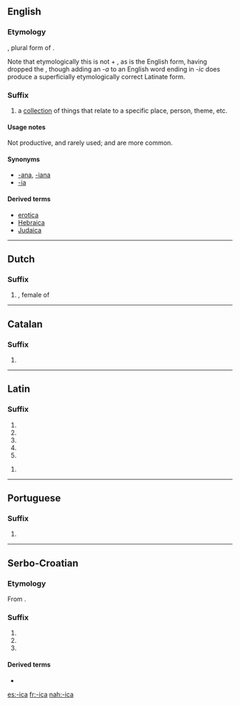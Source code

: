 ==English==

===Etymology===
{{etyl|la|en}} {{term|-ica||(plural suffix)|lang=la}}, plural form of {{term|-icum||(singular suffix)|lang=la}}.

Note that etymologically this is not {{term|-ic|lang=en}} + {{term|-a||(plural ending)|lang=la}}, as {{term|-ic}} is the English form, having dropped the {{term|-um|lang=la}}, though adding an ''-a'' to an English word ending in ''-ic'' does produce a superficially etymologically correct Latinate form.

===Suffix===
{{en-suffix}}

# a [[collection]] of things that relate to a specific place, person, theme, etc.

====Usage notes====
Not productive, and rarely used; {{term|-ana|lang=en}} and {{term|-ia|lang=en}} are more common.

====Synonyms====
* [[-ana]], [[-iana]]
* [[-ia]]

====Derived terms====
* [[erotica]]
* [[Hebraica]]
* [[Judaica]]

----

==Dutch==

===Suffix===
{{head|nl|suffix}}

# {{l|nl|-ica}}, female of {{l|nl|-icus}}

{{suffixsee|nl}}

----

==Catalan==

===Suffix===
{{head|ca|suffix|g=f}}

# {{feminine of|-ic|lang=ca}}

----

==Latin==

===Suffix===
{{la-suffix-form|ica|ica}}

# {{inflection of|-icus||nom|f|s|lang=la}}
# {{inflection of|-icus||nom|n|p|lang=la}}
# {{inflection of|-icus||acc|n|p|lang=la}}
# {{inflection of|-icus||voc|f|s|lang=la}}
# {{inflection of|-icus||voc|n|p|lang=la}}

{{la-suffix-form|ica|icā}}

# {{inflection of|-icus||abl|f|s|lang=la}}

----

==Portuguese==

===Suffix===
{{head|pt|suffix form}}

# {{feminine of|-ico|lang=pt}}

----

==Serbo-Croatian==

===Etymology===
From {{etyl|sla-pro|sh}} {{term|*-ica|lang=sla-pro}}.

===Suffix===
{{sh-suffix|r|-ица}}

# {{non-gloss definition|Suffix appended to words to create a feminine noun, commonly used for forming [[diminutives]].}}
# {{non-gloss definition|Suffix appended to words to create a masculine or feminine noun, usually a [[pejorative]].}}
# {{non-gloss definition|Feminine form of {{term|-ik|lang=sh}}.}}

====Derived terms====
* {{l|sh|-čica}}

[[es:-ica]]
[[fr:-ica]]
[[nah:-ica]]